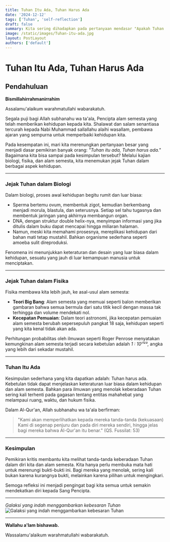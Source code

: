 ```yaml
---
title: Tuhan Itu Ada, Tuhan Harus Ada
date: '2024-12-12'
tags: ['Tuhan', 'self-reflection']
draft: false
summary: Kita sering dihadapkan pada pertanyaan mendasar "Apakah Tuhan ada?" Jawaban ini terungkap melalui refleksi mendalam terhadap biologi, fisika, dan alam semesta.
image: /static/images/Tuhan-itu-ada.jpg
layout: PostLayout
authors: ['default']
---
```


# Tuhan Itu Ada, Tuhan Harus Ada

## Pendahuluan

**Bismillahirrahmanirrahim**

Assalamu'alaikum warahmatullahi wabarakatuh.

Segala puji bagi Allah subhanahu wa ta'ala, Pencipta alam semesta yang telah memberikan kehidupan kepada kita. Shalawat dan salam senantiasa tercurah kepada Nabi Muhammad sallallahu alaihi wasallam, pembawa ajaran yang sempurna untuk memperbaiki kehidupan kita.

Pada kesempatan ini, mari kita merenungkan pertanyaan besar yang menjadi dasar pemikiran banyak orang: *"Tuhan itu ada, Tuhan harus ada."* Bagaimana kita bisa sampai pada kesimpulan tersebut? Melalui kajian biologi, fisika, dan alam semesta, kita menemukan jejak Tuhan dalam berbagai aspek kehidupan.

---

### Jejak Tuhan dalam Biologi

Dalam biologi, proses awal kehidupan begitu rumit dan luar biasa:

- Sperma bertemu ovum, membentuk zigot, kemudian berkembang menjadi morula, blastula, dan seterusnya. Setiap sel tahu tugasnya dan membentuk jaringan yang akhirnya membangun organ.
- DNA, dengan struktur double helix-nya, menyimpan informasi yang jika ditulis dalam buku dapat mencapai hingga miliaran halaman.
- Namun, meski kita memahami prosesnya, mereplikasi kehidupan dari bahan mati tetap mustahil. Bahkan organisme sederhana seperti amoeba sulit direproduksi.

Fenomena ini menunjukkan keteraturan dan desain yang luar biasa dalam kehidupan, sesuatu yang jauh di luar kemampuan manusia untuk menciptakan.

---

### Jejak Tuhan dalam Fisika

Fisika membawa kita lebih jauh, ke asal-usul alam semesta:

- **Teori Big Bang**: Alam semesta yang memuai seperti balon memberikan gambaran bahwa semua bermula dari satu titik kecil dengan massa tak terhingga dan volume mendekati nol.
- **Kecepatan Pemuaian**: Dalam teori astronomi, jika kecepatan pemuaian alam semesta berubah sepersepuluh pangkat 18 saja, kehidupan seperti yang kita kenal tidak akan ada.

Perhitungan probabilitas oleh ilmuwan seperti Roger Penrose menyatakan kemungkinan alam semesta terjadi secara kebetulan adalah *1 : 10ⁱ¹²³*, angka yang lebih dari sekadar mustahil.

---

### Tuhan Itu Ada

Kesimpulan sederhana yang kita dapatkan adalah: Tuhan harus ada. Kebetulan tidak dapat menjelaskan keteraturan luar biasa dalam kehidupan dan alam semesta. Bahkan para ilmuwan yang menolak keberadaan Tuhan sering kali terhenti pada gagasan tentang entitas mahahebat yang melampaui ruang, waktu, dan hukum fisika.

Dalam Al-Qur'an, Allah subhanahu wa ta'ala berfirman:

> "Kami akan memperlihatkan kepada mereka tanda-tanda (kekuasaan) Kami di segenap penjuru dan pada diri mereka sendiri, hingga jelas bagi mereka bahwa Al-Qur'an itu benar." (QS. Fussilat: 53)

---

### Kesimpulan

Pemikiran kritis membantu kita melihat tanda-tanda keberadaan Tuhan dalam diri kita dan alam semesta. Kita hanya perlu membuka mata hati untuk merenungi bukti-bukti ini. Bagi mereka yang menolak, sering kali bukan karena kurangnya bukti, melainkan karena pilihan untuk mengingkari.

Semoga refleksi ini menjadi pengingat bagi kita semua untuk semakin mendekatkan diri kepada Sang Pencipta.

---
*Galaksi yang indah menggambarkan kebesaran Tuhan*
![Galaksi yang indah menggambarkan kebesaran Tuhan](https://img.freepik.com/premium-photo/stars-galaxy-outer-space-sky-night-universe_146539-175.jpg "Galaksi yang indah menggambarkan kebesaran Tuhan")

---

**Wallahu a'lam bishawab.**

Wassalamu'alaikum warahmatullahi wabarakatuh.
